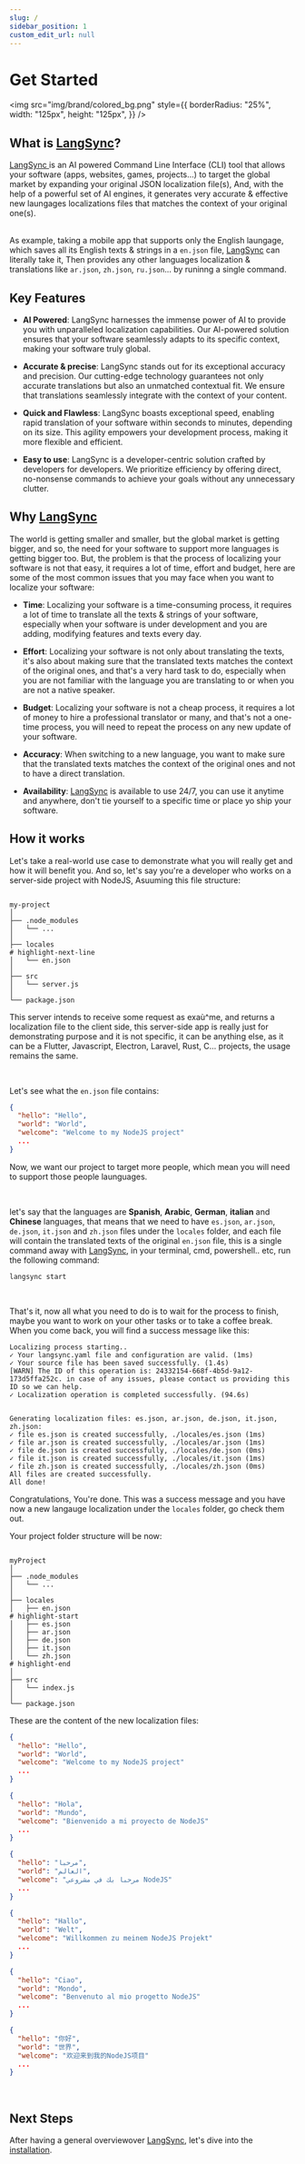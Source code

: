 ```yaml
---
slug: /
sidebar_position: 1
custom_edit_url: null
---
```


# Get Started

<div style={{
  display: "flex",
  justifyContent: "center",
  alignItems: "center",
  flexDirection: "column",
margin: "65px 0"
}}>

<img
  src="img/brand/colored_bg.png"
  style={{
    borderRadius: "25%",
    width: "125px",
    height: "125px",
  }}
/>

</div>

## What is <a href="https://langsync.app" target="_blank">LangSync</a>?


<a href="https://langsync.app" target="_blank">
  LangSync
</a> is an AI powered Command Line Interface (CLI) tool that allows your software
(apps, websites, games, projects...) to target the global market by expanding your
original JSON localization file(s), And, with the help of a powerful set of AI engines,
it generates very accurate & effective new laungages localizations files that matches
the context of your original one(s).

<br />
<br />

As example, taking a mobile app that supports only the English laungage, which saves all its English texts & strings in a `en.json` file, <a href="https://langsync.app" target="_blank">LangSync</a> can literally take it, Then provides any other languages localization & translations like `ar.json`, `zh.json`, `ru.json`... by runinng a single command.

## Key Features

- **AI Powered**: LangSync harnesses the immense power of AI to provide you with unparalleled localization capabilities. Our AI-powered solution ensures that your software seamlessly adapts to its specific context, making your software truly global.

- **Accurate & precise**: LangSync stands out for its exceptional accuracy and precision. Our cutting-edge technology guarantees not only accurate translations but also an unmatched contextual fit. We ensure that translations seamlessly integrate with the context of your content.

- **Quick and Flawless**: LangSync boasts exceptional speed, enabling rapid translation of your software within seconds to minutes, depending on its size. This agility empowers your development process, making it more flexible and efficient.

- **Easy to use**: LangSync is a developer-centric solution crafted by developers for developers. We prioritize efficiency by offering direct, no-nonsense commands to achieve your goals without any unnecessary clutter.

## Why <a href="https://langsync.app" target="_blank">LangSync</a>

The world is getting smaller and smaller, but the global market is getting bigger, and so, the need for your software to support more languages is getting bigger too. But, the problem is that the process of localizing your software is not that easy, it requires a lot of time, effort and budget, here are some of the most common issues that you may face when you want to localize your software:

- **Time**: Localizing your software is a time-consuming process, it requires a lot of time to translate all the texts & strings of your software, especially when your software is under development and you are adding, modifying features and texts every day.

- **Effort**: Localizing your software is not only about translating the texts, it's also about making sure that the translated texts matches the context of the original ones, and that's a very hard task to do, especially when you are not familiar with the language you are translating to or when you are not a native speaker.

- **Budget**: Localizing your software is not a cheap process, it requires a lot of money to hire a professional translator or many, and that's not a one-time process, you will need to repeat the process on any new update of your software.

- **Accuracy**: When switching to a new language, you want to make sure that the translated texts matches the context of the original ones and not to have a direct translation.

- **Availability**: <a href="https://langsync.app" target="_blank">LangSync</a> is available to use 24/7, you can use it anytime and anywhere, don't tie yourself to a specific time or place yo ship your software.

## How it works

Let's take a real-world use case to demonstrate what you will really get and how it will benefit you. And so, let's say you're a developer who works on a server-side project with NodeJS, Asuuming this file structure:

```langsync title="📁 .../my-nodejs-projects"

my-project
│
├── .node_modules
│   └── ...
│
├── locales
# highlight-next-line
│   └── en.json
│
├── src
│   └── server.js
│
└── package.json

```

This server intends to receive some request as exaù^me, and returns a localization file to the client side, this server-side app is really just for demonstrating purpose and it is not specific, it can be anything else, as it can be a Flutter, Javascript, Electron, Laravel, Rust, C... projects, the usage remains the same.

<br />

Let's see what the `en.json` file contains:

<Tabs>

  <TabItem value="en.json" label="en.json">

```json showLineNumbers
{
  "hello": "Hello",
  "world": "World",
  "welcome": "Welcome to my NodeJS project"
  ...
}
```

  </TabItem>
</Tabs>

Now, we want our project to target more people, which mean you will need to support those people launguages.

<br />

let's say that the languages are **Spanish**, **Arabic**, **German**, **italian** and **Chinese** languages, that means that we need to have `es.json`, `ar.json`, `de.json`, `it.json` and `zh.json` files under the `locales` folder, and each file will contain the translated texts of the original `en.json` file, this is a single command away with <a href="https://langsync.app" target="_blank">LangSync</a>, in your terminal, cmd, powershell.. etc, run the following command:

```langsync
langsync start
```

<br />

That's it, now all what you need to do is to wait for the process to finish, maybe you want to work on your other tasks or to take a coffee break. When you come back, you will find a success message like this:

```langsync
Localizing process starting..
✓ Your langsync.yaml file and configuration are valid. (1ms)
✓ Your source file has been saved successfully. (1.4s)
[WARN] The ID of this operation is: 24332154-668f-4b5d-9a12-173d5ffa252c. in case of any issues, please contact us providing this ID so we can help.
✓ Localization operation is completed successfully. (94.6s)


Generating localization files: es.json, ar.json, de.json, it.json, zh.json:
✓ file es.json is created successfully, ./locales/es.json (1ms)
✓ file ar.json is created successfully, ./locales/ar.json (1ms)
✓ file de.json is created successfully, ./locales/de.json (0ms)
✓ file it.json is created successfully, ./locales/it.json (1ms)
✓ file zh.json is created successfully, ./locales/zh.json (0ms)
All files are created successfully.
All done!
```

Congratulations, You're done. This was a success message and you have now a new langauge localization under the `locales` folder, go check them out.

Your project folder structure will be now:

```langsync title="📁 .../my-nodejs-projects"

myProject
│
├── .node_modules
│   └── ...
│
├── locales
│   ├── en.json
# highlight-start
│   ├── es.json
│   ├── ar.json
│   ├── de.json
│   ├── it.json
│   └── zh.json
# highlight-end
│
├── src
│   └── index.js
│
└── package.json

```

These are the content of the new localization files:

<Tabs>

  <TabItem value="en.json" label="en.json">

```json showLineNumbers
{
  "hello": "Hello",
  "world": "World",
  "welcome": "Welcome to my NodeJS project"
  ...
}
```

  </TabItem>

  <TabItem value="es.json" label="es.json">

```json showLineNumbers
{
  "hello": "Hola",
  "world": "Mundo",
  "welcome": "Bienvenido a mi proyecto de NodeJS"
  ...
}
```

  </TabItem>

  <TabItem value="ar.json" label="ar.json" default>

```json showLineNumbers
{
  "hello": "مرحبا",
  "world": "العالم",
  "welcome": "مرحبا بك في مشروعي NodeJS"
  ...
}
```

  </TabItem>
  
  <TabItem value="de.json" label="de.json">

```json showLineNumbers
{
  "hello": "Hallo",
  "world": "Welt",
  "welcome": "Willkommen zu meinem NodeJS Projekt"
  ...
}
```

  </TabItem>

  <TabItem value="it.json" label="it.json">

```json showLineNumbers
{
  "hello": "Ciao",
  "world": "Mondo",
  "welcome": "Benvenuto al mio progetto NodeJS"
  ...
}
```

  </TabItem>

  <TabItem value="zh.json" label="zh.json">

```json showLineNumbers
{
  "hello": "你好",
  "world": "世界",
  "welcome": "欢迎来到我的NodeJS项目"
  ...
}
```

  </TabItem>

</Tabs>

<br />

## Next Steps

After having a general overviewover <a href="https://langsync.app" target="_blank">LangSync</a>, let's dive into the [installation](./installation).

